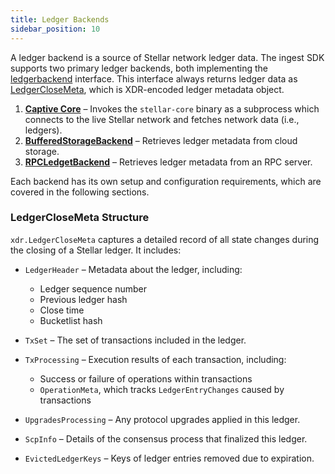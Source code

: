 ```yaml
---
title: Ledger Backends
sidebar_position: 10
---
```


A ledger backend is a source of Stellar network ledger data. The ingest SDK supports two primary ledger backends, both implementing the [ledgerbackend](https://github.com/stellar/go/blob/master/ingest/ledgerbackend/ledger_backend.go) interface. This interface always returns ledger data as [LedgerCloseMeta](/docs/data/indexers/build-your-own/ingest-sdk/developer_guide/ledgerbackends#ledgerclosemeta-structure), which is XDR-encoded ledger metadata object.

1. **[Captive Core](/docs/data/indexers/build-your-own/ingest-sdk/developer_guide/ledgerbackends/captivecore)** – Invokes the `stellar-core` binary as a subprocess which connects to the live Stellar network and fetches network data (i.e., ledgers).
2. **[BufferedStorageBackend](/docs/data/indexers/build-your-own/ingest-sdk/developer_guide/ledgerbackends/bufferedstoragebackend)** – Retrieves ledger metadata from cloud storage.
3. **[RPCLedgetBackend](/docs/data/indexers/build-your-own/ingest-sdk/developer_guide/ledgerbackends/rpcledgerbackend)** – Retrieves ledger metadata from an RPC server.

Each backend has its own setup and configuration requirements, which are covered in the following sections.

### LedgerCloseMeta Structure

`xdr.LedgerCloseMeta` captures a detailed record of all state changes during the closing of a Stellar ledger. It includes:

- `LedgerHeader` – Metadata about the ledger, including:

  - Ledger sequence number
  - Previous ledger hash
  - Close time
  - Bucketlist hash

- `TxSet` – The set of transactions included in the ledger.

- `TxProcessing` – Execution results of each transaction, including:

  - Success or failure of operations within transactions
  - `OperationMeta`, which tracks `LedgerEntryChanges` caused by transactions

- `UpgradesProcessing` – Any protocol upgrades applied in this ledger.

- `ScpInfo` – Details of the consensus process that finalized this ledger.

- `EvictedLedgerKeys` – Keys of ledger entries removed due to expiration.
